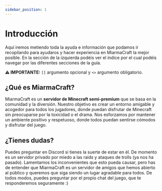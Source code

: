```yaml
---
sidebar_position: 1
---
```



# Introducción
Aquí iremos metiendo toda la ayuda e información que podamos ir recopilando para ayudaros y hacer experiencia en MiarmaCraft la mejor posible.
En la sección de la izquierda podéis ver el índice por el cual podéis navegar por las diferentes secciones de la guía.

**⚠️ IMPORTANTE:** `[]` argumento opcional y `<>` argumento obligatorio.

## ¿Qué es MiarmaCraft?
MiarmaCraft es un **servidor de Minecraft semi-premium** que se basa en la comunidad y la diversión.
Nuestro objetivo es crear un entorno amigable y acogedor para todos los jugadores, donde puedan disfrutar de Minecraft sin preocuparse por la toxicidad o el drama.
Nos esforzamos por mantener un ambiente positivo y respetuoso, donde todos puedan sentirse cómodos y disfrutar del juego.

## ¿Tienes dudas?
Puedes preguntar en Discord si tienes la suerte de estar en él. De momento es un servidor privado por miedo a las raids y ataques de trolls (ya nos ha pasado).
Lamentamos los inconvenientes que esto pueda causar, pero has de entender que MiarmaCraft es un servidor de amigos que hemos abierto al público y queremos que siga siendo un lugar agradable para todos.
De todos modos, puedes preguntar por el propio chat del juego, que te responderemos seguramente :)